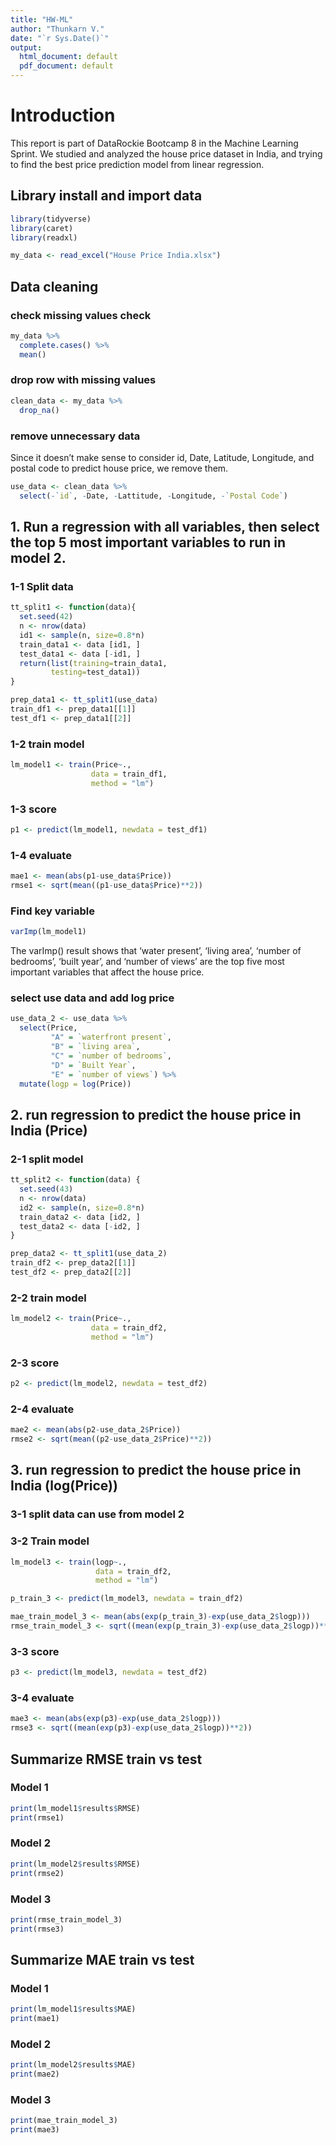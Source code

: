 ---
title: "HW-ML"
author: "Thunkarn V."
date: "`r Sys.Date()`"
output:
  html_document: default
  pdf_document: default
---

# **Introduction**
This report is part of DataRockie Bootcamp 8 in the Machine Learning Sprint. We studied and analyzed the house price dataset in India, and trying to find the best price prediction model from linear regression.

## Library install and import data
```{r message=FALSE}
library(tidyverse)
library(caret)
library(readxl)

my_data <- read_excel("House Price India.xlsx")
```

## Data cleaning
### check missing values check
```{r message=TRUE}
my_data %>%
  complete.cases() %>%
  mean()
```
### drop row with missing values
```{r}
clean_data <- my_data %>%
  drop_na()
```
### remove unnecessary data
Since it doesn't make sense to consider id, Date, Latitude, Longitude, and postal code to predict house price, we remove them.
```{r}
use_data <- clean_data %>%
  select(-`id`, -Date, -Lattitude, -Longitude, -`Postal Code`)
```

## 1. Run a regression with all variables, then select the top 5 most important variables to run in model 2.
### 1-1 Split data
```{r}
tt_split1 <- function(data){
  set.seed(42)
  n <- nrow(data)
  id1 <- sample(n, size=0.8*n)
  train_data1 <- data [id1, ]
  test_data1 <- data [-id1, ]
  return(list(training=train_data1,
         testing=test_data1))
}

prep_data1 <- tt_split1(use_data)
train_df1 <- prep_data1[[1]]
test_df1 <- prep_data1[[2]]
```
### 1-2 train model
```{r}
lm_model1 <- train(Price~.,
                  data = train_df1,
                  method = "lm")
```
### 1-3 score
```{r}
p1 <- predict(lm_model1, newdata = test_df1)
```
### 1-4 evaluate
```{r}
mae1 <- mean(abs(p1-use_data$Price))
rmse1 <- sqrt(mean((p1-use_data$Price)**2))

```
### Find key variable
```{r message=TRUE}
varImp(lm_model1)
```

The varImp() result shows that 'water present', 'living area', 'number of bedrooms', 'built year', and 'number of views' are the top five most important variables that affect the house price.

### select use data and add log price
```{r}
use_data_2 <- use_data %>%
  select(Price,
         "A" = `waterfront present`,
         "B" = `living area`,
         "C" = `number of bedrooms`,
         "D" = `Built Year`,
         "E" = `number of views`) %>%
  mutate(logp = log(Price))
```

## 2. run regression to predict the house price in India (Price)
### 2-1 split model
```{r}
tt_split2 <- function(data) {
  set.seed(43)
  n <- nrow(data)
  id2 <- sample(n, size=0.8*n)
  train_data2 <- data [id2, ]
  test_data2 <- data [-id2, ] 
}

prep_data2 <- tt_split1(use_data_2)
train_df2 <- prep_data2[[1]]
test_df2 <- prep_data2[[2]]
```
### 2-2 train model
```{r}
lm_model2 <- train(Price~.,
                  data = train_df2,
                  method = "lm")
```
### 2-3 score
```{r}
p2 <- predict(lm_model2, newdata = test_df2)
```
### 2-4 evaluate
```{r}
mae2 <- mean(abs(p2-use_data_2$Price))
rmse2 <- sqrt(mean((p2-use_data_2$Price)**2))
```

## 3. run regression to predict the house price in India (log(Price))
### 3-1 split data can use from model 2

### 3-2 Train model
```{r}
lm_model3 <- train(logp~.,
                   data = train_df2,
                   method = "lm")

p_train_3 <- predict(lm_model3, newdata = train_df2)

mae_train_model_3 <- mean(abs(exp(p_train_3)-exp(use_data_2$logp)))
rmse_train_model_3 <- sqrt((mean(exp(p_train_3)-exp(use_data_2$logp))**2))
```

### 3-3 score
```{r}
p3 <- predict(lm_model3, newdata = test_df2)
```

### 3-4 evaluate
```{r}
mae3 <- mean(abs(exp(p3)-exp(use_data_2$logp)))
rmse3 <- sqrt((mean(exp(p3)-exp(use_data_2$logp))**2))
```

## Summarize RMSE train vs test
### Model 1 
```{r}
print(lm_model1$results$RMSE)
print(rmse1)
```

### Model 2 
```{r}
print(lm_model2$results$RMSE)
print(rmse2)
```
### Model 3 
```{r}
print(rmse_train_model_3)
print(rmse3)
```

## Summarize MAE train vs test
### Model 1 
```{r}
print(lm_model1$results$MAE)
print(mae1)
```

### Model 2 
```{r}
print(lm_model2$results$MAE)
print(mae2)
```
### Model 3 
```{r}
print(mae_train_model_3)
print(mae3)
```
